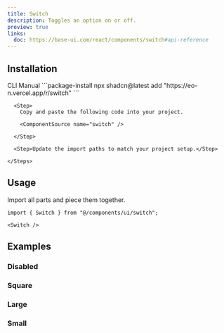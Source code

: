 ```yaml
---
title: Switch
description: Toggles an option on or off.
preview: true
links:
  doc: https://base-ui.com/react/components/switch#api-reference
---
```


<ComponentTabs name="switch-demo" />

## Installation

<CodeTabs>

  <TabsList>
    <TabsTrigger value="cli">CLI</TabsTrigger>
    <TabsTrigger value="manual">Manual</TabsTrigger>
  </TabsList>

  <TabsContent value="cli">
    ```package-install 
    npx shadcn@latest add "https://eo-n.vercel.app/r/switch"
    ```
  </TabsContent>

  <TabsContent value="manual">
    <Steps>

      <Step>
        Copy and paste the following code into your project.

        <ComponentSource name="switch" />

      </Step>
      
      <Step>Update the import paths to match your project setup.</Step>

    </Steps>
  </TabsContent>

</CodeTabs>

## Usage

Import all parts and piece them together.

```tsx
import { Switch } from "@/components/ui/switch";
```

```tsx
<Switch />
```

## Examples

### Disabled

<ComponentTabs name="switch-disabled" />

### Square

<ComponentTabs name="switch-square" />

### Large

<ComponentTabs name="switch-large" />

### Small

<ComponentTabs name="switch-small" />
